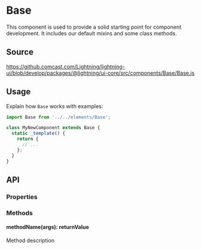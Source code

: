 
# Base

This component is used to provide a solid starting point for component development. It includes our default mixins and some class methods.

## Source

https://github.comcast.com/Lightning/lightning-ui/blob/develop/packages/@lightning/ui-core/src/components/Base/Base.js

## Usage

Explain how `Base` works with examples:

```js
import Base from '../../elements/Base';

class MyNewComponent extends Base {
  static _template() {
    return {
      // ...
    };
  }
}
```

## API

### Properties

### Methods

#### methodName(args): returnValue

Method description
